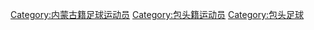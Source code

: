 [[Category:内蒙古籍足球运动员|Category:内蒙古籍足球运动员]]
[[Category:包头籍运动员|Category:包头籍运动员]]
[[Category:包头足球|Category:包头足球]]